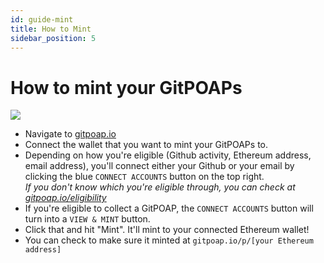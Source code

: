 ```yaml
---
id: guide-mint
title: How to Mint
sidebar_position: 5
---
```


# How to mint your GitPOAPs

<ImageContainer>
  <img
    src={require('@site/static/img/gitpoap_visuals/how-to-mint.gif').default}
    style={{
      maxWidth: '100%',
      textAlign: 'right',
    }}
  />
</ImageContainer>

- Navigate to [gitpoap.io](https://www.gitpoap.io/)
- Connect the wallet that you want to mint your GitPOAPs to.
- Depending on how you're eligible (Github activity, Ethereum address, email address), you'll connect either your Github or your email by clicking the blue `CONNECT ACCOUNTS` button on the top right.<br/>
  _If you don't know which you're eligible through, you can check at [gitpoap.io/eligibility](https://www.gitpoap.io/eligibility)_
- If you're eligible to collect a GitPOAP, the `CONNECT ACCOUNTS` button will turn into a `VIEW & MINT` button.
- Click that and hit "Mint". It'll mint to your connected Ethereum wallet!
- You can check to make sure it minted at `gitpoap.io/p/[your Ethereum address]`
